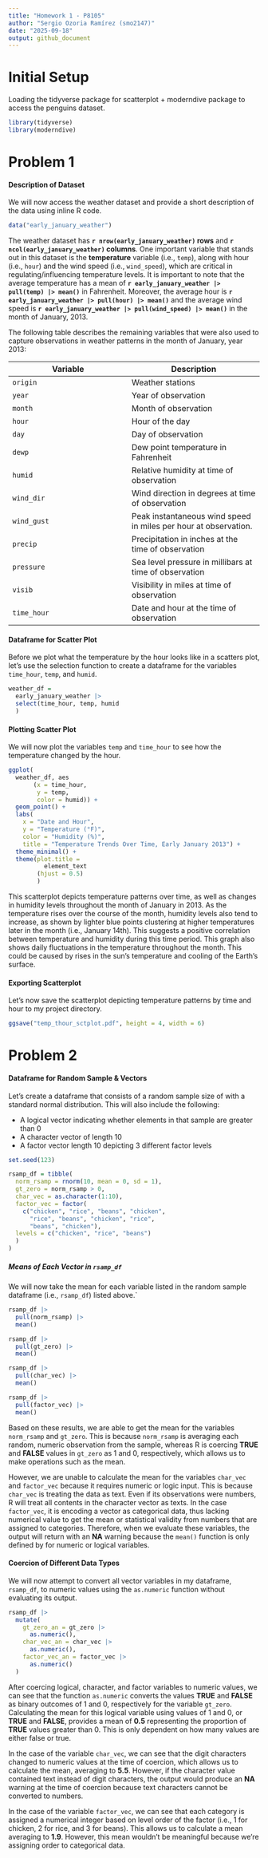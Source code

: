 ```yaml
---
title: "Homework 1 - P8105"
author: "Sergio Ozoria Ramírez (smo2147)"
date: "2025-09-18"
output: github_document
---
```


# Initial Setup

Loading the tidyverse package for scatterplot + moderndive package to access the penguins dataset.

```r
library(tidyverse)
library(moderndive)
```

# Problem 1

#### Description of Dataset

We will now access the weather dataset and provide a short description of the data using inline R code.

```r
data("early_january_weather")
```

The weather dataset has **`r nrow(early_january_weather)` rows** and **`r ncol(early_january_weather)` columns**. One important variable that stands out in this dataset is the **temperature** variable (i.e., `temp`), along with hour (i.e., `hour`) and the wind speed (i.e., `wind_speed`), which are critical in regulating/influencing temperature levels. It is important to note that the average temperature has a mean of **`r early_january_weather |> pull(temp) |> mean()`** in Fahrenheit. Moreover, the average hour is **`r early_january_weather |> pull(hour) |> mean()`** and the average wind speed is **`r early_january_weather |> pull(wind_speed) |> mean()`** in the month of January, 2013.

The following table describes the remaining variables that were also used to capture observations in weather patterns in the month of January, year 2013:

Variable   | Description
---------- | -----------
`origin`   | Weather stations
`year`     | Year of observation
`month`    | Month of observation
`hour`     | Hour of the day
`day`      | Day of observation
`dewp`     | Dew point temperature in Fahrenheit
`humid`    | Relative humidity at time of observation
`wind_dir` | Wind direction in degrees at time of observation
`wind_gust`| Peak instantaneous wind speed in miles per hour at observation.
`precip`   | Precipitation in inches at the time of observation
`pressure` | Sea level pressure in millibars at time of observation
`visib`    | Visibility in miles at time of observation
`time_hour`| Date and hour at the time of observation

#### Dataframe for Scatter Plot

Before we plot what the temperature by the hour looks like in a scatters plot, let's use the selection function to create a dataframe for the variables `time_hour`, `temp`, and `humid`.

```r
weather_df =
  early_january_weather |>
  select(time_hour, temp, humid
  )
```

#### Plotting Scatter Plot

We will now plot the variables `temp` and `time_hour` to see how the temperature changed by the hour.

```r
ggplot(
  weather_df, aes
       (x = time_hour, 
        y = temp, 
        color = humid)) + 
  geom_point() + 
  labs(
    x = "Date and Hour", 
    y = "Temperature (°F)", 
    color = "Humidity (%)",
    title = "Temperature Trends Over Time, Early January 2013") +
  theme_minimal() +
  theme(plot.title = 
          element_text 
        (hjust = 0.5)
        )
```

This scatterplot depicts temperature patterns over time, as well as changes in humidity levels throughout the month of January in 2013. As the temperature rises over the course of the month, humidity levels also tend to increase, as shown by lighter blue points clustering at higher temperatures later in the month (i.e., January 14th). This suggests a positive correlation between temperature and humidity during this time period. This graph also shows daily fluctuations in the temperature throughout the month. This could be caused by rises in the sun's temperature and cooling of the Earth's surface.

#### Exporting Scatterplot

Let's now save the scatterplot depicting temperature patterns by time and hour to my project directory.

```r
ggsave("temp_thour_sctplot.pdf", height = 4, width = 6)
```

# Problem 2

#### Dataframe for Random Sample & Vectors

Let's create a dataframe that consists of a random sample size of with a standard normal distribution. This will also include the following:

* A logical vector indicating whether elements in that sample are greater than 0
* A character vector of length 10
* A factor vector length 10 depicting 3 different factor levels

```r
set.seed(123)

rsamp_df = tibble(
  norm_rsamp = rnorm(10, mean = 0, sd = 1),
  gt_zero = norm_rsamp > 0,
  char_vec = as.character(1:10),
  factor_vec = factor(
    c("chicken", "rice", "beans", "chicken",
      "rice", "beans", "chicken", "rice",
      "beans", "chicken"),
  levels = c("chicken", "rice", "beans")
  )
)
```

##### Means of Each Vector in `rsamp_df`

We will now take the mean for each variable listed in the random sample dataframe (i.e., `rsamp_df`) listed above.`

```r
rsamp_df |> 
  pull(norm_rsamp) |> 
  mean()

rsamp_df |> 
  pull(gt_zero) |> 
  mean()

rsamp_df |> 
  pull(char_vec) |> 
  mean()

rsamp_df |> 
  pull(factor_vec) |> 
  mean()
```

Based on these results, we are able to get the mean for the variables `norm_rsamp` and `gt_zero`. This is because `norm_rsamp` is averaging each random, numeric observation from the sample, whereas R is coercing **TRUE** and **FALSE** values in `gt_zero` as 1 and 0, respectively, which allows us to make operations such as the mean.

However, we are unable to calculate the mean for the variables `char_vec` and `factor_vec` because it requires numeric or logic input. This is because `char_vec` is treating the data as text. Even if its observations were numbers, R will treat all contents in the character vector as texts. In the case `factor_vec`, it is encoding a vector as categorical data, thus lacking numerical value to get the mean or statistical validity from numbers that are assigned to categories. Therefore, when we evaluate these variables, the output will return with an **NA** warning because the `mean()` function is only defined by for numeric or logical variables.

#### Coercion of Different Data Types

We will now attempt to convert all vector variables in my dataframe, `rsamp_df`, to numeric values using the `as.numeric` function without evaluating its output.

```r
rsamp_df |> 
  mutate(
    gt_zero_an = gt_zero |> 
      as.numeric(),
    char_vec_an = char_vec |> 
      as.numeric(),
    factor_vec_an = factor_vec |> 
      as.numeric()
  )
```

After coercing logical, character, and factor variables to numeric values, we can see that the function `as.numeric` converts the values **TRUE** and **FALSE** as binary outcomes of 1 and 0, respectively for the variable `gt_zero`. Calculating the mean for this logical variable using values of 1 and 0, or **TRUE** and **FALSE**, provides a mean of **0.5** representing the proportion of **TRUE** values greater than 0. This is only dependent on how many values are either false or true. 

In the case of the variable `char_vec`, we can see that the digit characters changed to numeric values at the time of coercion, which allows us to calculate the mean, averaging to **5.5**. However, if the character value contained text instead of digit characters, the output would produce an **NA** warning at the time of coercion because text characters cannot be converted to numbers.

In the case of the variable `factor_vec`, we can see that each category is assigned a numerical integer based on level order of the factor (i.e., 1 for chicken, 2 for rice, and 3 for beans). This allows us to calculate a mean averaging to **1.9**. However, this mean wouldn't be meaningful because we're assigning order to categorical data. 